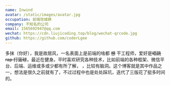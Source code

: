 ```yaml
---
name: Inwind 
avatar: /static/images/avatar.jpg
occupation: 前端攻城狮
company: 不知名的公司
email: 1565692947@qq.com
wechat: https://cdn.liujicoding.top/blog/wechat-qrcode.jpg
github: https://github.com/coderLgee
---
```


多抹（你好），我是故居风，一名表面上是前端的啥都 ~~想~~ 干工程师，爱好是~~唱跳rap 打篮球~~，最近在健身。平时喜欢研究各种技术，比如前端的各种框架、微信平台、后端、运维或多或少都有所了解，
，比较有脑洞。这个博客就是其中作品之一，想法是很久之前就有了，不过过程中也是处处踩坑，迭代了三版花了挺多时间的。

